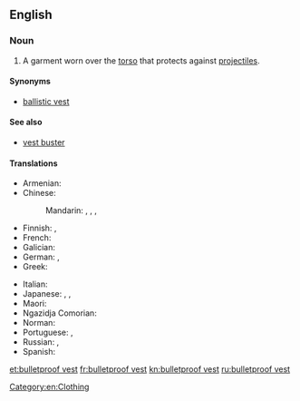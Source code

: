 ==English==
{{wikipedia}}

===Noun===
{{en-noun}}

# A garment worn over the [[torso]] that protects against [[projectile]]s.

====Synonyms====
* [[ballistic vest]]

====See also====
* [[vest buster]]

====Translations====
{{trans-top|bulletproof vest}}
* Armenian: {{t|hy|զրահաբաճկոն}}
* Chinese:
*: Mandarin: {{t|cmn|防彈衣|sc=Hani}}, {{t|cmn|防弹衣|tr=fángdànyī|sc=Hani}}, {{t|cmn|鋼絲背心|sc=Hani}}, {{t|cmn|钢丝背心|tr=gāngsī bèixīn|sc=Hani}}
* Finnish: {{t|fi|luotiliivi}}, {{t|fi|[[luodinkestävä]] [[liivi]]}}
* French: {{t+|fr|gilet pare-balles|m}}
* Galician: {{t+|gl|chaleco antibalas|m}}
* German: {{t|de|beschusshemmende Weste|f}}, {{t|de|durchschusshemmende Weste|f}}
* Greek: {{t|el|αλεξίσφαιρο γιλέκο|n}}
{{trans-mid}}
* Italian: {{t|it|giubbotto antiproiettile|m}}
* Japanese: {{t|ja|バリスティックベスト|tr=barisutikkubesuto|sc=Jpan}}, {{t|ja|ブレットプルーフベスト|tr=burettopurūfubesuto|sc=Jpan}}, {{t|ja|防弾チョッキ|tr=bōdan-chokki|sc=Jpan}}
* Maori: {{t|mi|kahupeka}}
* Ngazidja Comorian: {{t|zdj|sukuti ya risasi|c9|c10}}
* Norman: {{t|nrf|câsaque contre-boulets|f}} {{qualifier|Jersey}}
* Portuguese: {{t|pt|colete à prova de balas|m}}, {{t|pt|colete balístico|m}}
* Russian: {{t+|ru|бронежиле́т|m}}, {{t|ru|пуленепробива́емый жиле́т|m}}
* Spanish: {{t+|es|chaleco antibalas|m}}
{{trans-bottom}}

[[Category:en:Clothing]]

[[et:bulletproof vest]]
[[fr:bulletproof vest]]
[[kn:bulletproof vest]]
[[ru:bulletproof vest]]